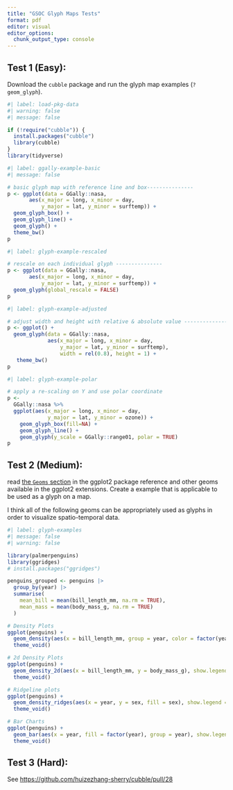 ```yaml
---
title: "GSOC Glyph Maps Tests"
format: pdf
editor: visual
editor_options: 
  chunk_output_type: console
---
```


## Test 1 (Easy):

Download the `cubble` package and run the glyph map examples (`?geom_glyph`).

```r
#| label: load-pkg-data
#| warning: false
#| message: false

if (!require("cubble")) {
  install.packages("cubble")
  library(cubble)
}
library(tidyverse)
```

```r
#| label: ggally-example-basic
#| message: false

# basic glyph map with reference line and box---------------
p <- ggplot(data = GGally::nasa,
       aes(x_major = long, x_minor = day,
           y_major = lat, y_minor = surftemp)) +
  geom_glyph_box() +
  geom_glyph_line() +
  geom_glyph() +
  theme_bw()
p
```

```r
#| label: glyph-example-rescaled

# rescale on each individual glyph ---------------
p <- ggplot(data = GGally::nasa,
       aes(x_major = long, x_minor = day,
           y_major = lat, y_minor = surftemp)) +
  geom_glyph(global_rescale = FALSE)
p
```

```r
#| label: glyph-example-adjusted

# adjust width and height with relative & absolute value ---------------
p <- ggplot() +
  geom_glyph(data = GGally::nasa,
             aes(x_major = long, x_minor = day,
                 y_major = lat, y_minor = surftemp),
                 width = rel(0.8), height = 1) +
   theme_bw()
p
```

```r
#| label: glyph-example-polar

# apply a re-scaling on Y and use polar coordinate
p <-
  GGally::nasa %>%
  ggplot(aes(x_major = long, x_minor = day,
             y_major = lat, y_minor = ozone)) +
    geom_glyph_box(fill=NA) +
    geom_glyph_line() +
    geom_glyph(y_scale = GGally::range01, polar = TRUE)
p
```

\pagebreak

## Test 2 (Medium):

read [the `Geoms` section](https://ggplot2.tidyverse.org/reference/index.html#geoms) in the ggplot2 package reference and other geoms available in the ggplot2 extensions. Create a example that is applicable to be used as a glyph on a map.

I think all of the following geoms can be appropriately used as glyphs in order to visualize spatio-temporal data.

```r
#| label: glyph-examples
#| message: false
#| warning: false

library(palmerpenguins)
library(ggridges)
# install.packages("ggridges")

penguins_grouped <- penguins |>
  group_by(year) |>
  summarise(
    mean_bill = mean(bill_length_mm, na.rm = TRUE), 
    mean_mass = mean(body_mass_g, na.rm = TRUE)
  )

# Density Plots
ggplot(penguins) +
  geom_density(aes(x = bill_length_mm, group = year, color = factor(year)), show.legend = FALSE) +
  theme_void()

# 2d Density Plots
ggplot(penguins) +
  geom_density_2d(aes(x = bill_length_mm, y = body_mass_g), show.legend = FALSE) +
  theme_void()

# Ridgeline plots
ggplot(penguins) + 
  geom_density_ridges(aes(x = year, y = sex, fill = sex), show.legend = FALSE) + 
  theme_void()

# Bar Charts
ggplot(penguins) +
  geom_bar(aes(x = year, fill = factor(year), group = year), show.legend = FALSE) +
  theme_void()
```

\pagebreak

## Test 3 (Hard):

See <https://github.com/huizezhang-sherry/cubble/pull/28>
